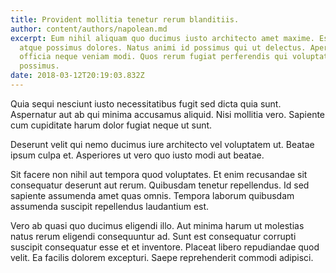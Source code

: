 ```yaml
---
title: Provident mollitia tenetur rerum blanditiis.
author: content/authors/napolean.md
excerpt: Eum nihil aliquam quo ducimus iusto architecto amet maxime. Est illum
  atque possimus dolores. Natus animi id possimus qui ut delectus. Aperiam
  officia neque veniam modi. Quos rerum fugiat perferendis qui voluptatem quia
  possimus.
date: 2018-03-12T20:19:03.832Z
---
```

Quia sequi nesciunt iusto necessitatibus fugit sed dicta quia sunt. Aspernatur aut ab qui minima accusamus aliquid. Nisi mollitia vero. Sapiente cum cupiditate harum dolor fugiat neque ut sunt.
 Deserunt velit qui nemo ducimus iure architecto vel voluptatem ut. Beatae ipsum culpa et. Asperiores ut vero quo iusto modi aut beatae.
 Sit facere non nihil aut tempora quod voluptates. Et enim recusandae sit consequatur deserunt aut rerum. Quibusdam tenetur repellendus. Id sed sapiente assumenda amet quas omnis. Tempora laborum quibusdam assumenda suscipit repellendus laudantium est.
 Vero ab quasi quo ducimus eligendi illo. Aut minima harum ut molestias natus rerum eligendi consequuntur ad. Sunt est consequatur corrupti suscipit consequatur esse et et inventore. Placeat libero repudiandae quod velit. Ea facilis dolorem excepturi. Saepe reprehenderit commodi adipisci.